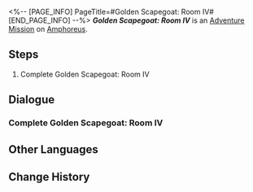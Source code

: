 <%-- [PAGE_INFO]
PageTitle=#Golden Scapegoat: Room IV#
[END_PAGE_INFO] --%>
{{Stub|Dialogue.}}
{{Mission Infobox
|id            = 8030113
|title         = 
|image         = <!--Mission Golden Scapegoat Room IV.png-->
|type          = Adventure
|event_name    = 
|chapter       = 
|requirements  = {{subst:void|<!--Unknown: {"Type":"Manual"}-->}}
|summary       = <!--official mission summary from Fate's Atlas-->
|characters    = Trailblazer
|startLocation = [[Amphoreus]] - [[Golden Scapegoat: Room IV]]
|world         = Amphoreus
|area          = Golden Scapegoat: Room IV
|prev          = 
|next          = 
|rewards       = 
}}
'''''Golden Scapegoat: Room IV''''' is an [[Adventure Mission]] on [[Amphoreus]].

==Steps==
# Complete Golden Scapegoat: Room IV

<!--
==Gameplay Notes==

--><!--
==Trial Character==

-->
==Dialogue==
{{Stub Dialogue}}
===Complete Golden Scapegoat: Room IV{{subst:void|<!--803011301-->}}===
{{Mission Description|type=adventure|location=Golden Scapegoat: Room IV|Every room in the hypogeum is protected by a seal, with this one bound by Golden Scapegoat. Only by solving its mystery can one proceed onward.}}
{{Dialogue Start}}

{{Dialogue End}}

==Other Languages==
{{Other Languages
|en   = Golden Scapegoat: Room IV
|zhs  = 黄金替罪羊-房间Ⅳ
|zht  = 黃金替罪羔羊-房間Ⅳ
|ja   = 黄金のスケープゴート：部屋IV
|ko   = 황금 희생양-방Ⅳ
|es   = Chivo expiatorio dorado: sala IV
|fr   = Salle IV du Bouc émissaire doré
|ru   = Золотое руно отпущения IV
|th   = แพะรับบาปทองคำ: ห้อง IV
|vi   = Con Dê Gánh Tội Vàng: Phòng IV
|de   = Goldener Sündenbock: Raum IV
|id   = Kambing Hitam Emas: Ruangan IV
|pt   = Bode Expiatório Dourado: Sala IV
}}

==Change History==
{{Change History|3.0}}
